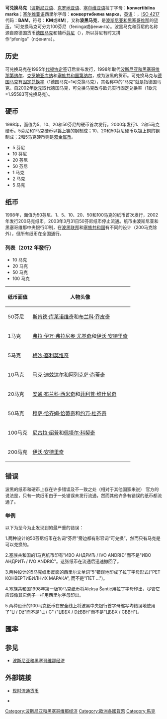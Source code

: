 {{Unreferenced|time=2021-09-12T11:51:06+00:00}}
{{NoteTA
|T=zh-hans:波斯尼亚和黑塞哥维那可兑换马克;zh-hk:波斯尼亞和黑塞哥維那可兌換馬克;zh-tw:波士尼亞－赫塞哥維納可兌換馬克;
|G1=Country
|1=zh:代顿協定;zh-hans:岱顿协定;zh-hant:岱頓協定;zh-cn:代顿协议;
}}
{{Infobox Currency
| currency_name_in_local = konvertibilna marka<br />конвертибилна марка
| image_1 =
| image_2 =
| image_title_1 = 200可兑换马克纸币
| image_title_2 = 面值为KM0.1到KM2的一系列硬币
| iso_code = BAM
| using_countries = {{flag|Bosnia and Herzegovina}}<br> 
'''构成政治实体'''<br />
{{flag|Federation of Bosnia and Herzegovina}}<br />
{{flag|Republika Srpska}}
| inflation_rate = 8.2%
| inflation_source_date = 《[[世界概况|世界概况]]》，2006年估计
| pegged_with = [[欧元|欧元]] = KM1.95583
| subunit_ratio_1 = 1/100
| subunit_name_1 = 芬尼
| symbol = KM（拉丁字母）或КМ（西里尔字母）
| plural_slavic = Y
| used_coins = 5、10、20、50芬尼，1、2、5马克
| used_banknotes = 50芬尼，1、5、10、20、50、100、200马克
| issuing_authority = [[波斯尼亚和黑塞哥维那中央银行|波斯尼亚和黑塞哥维那中央银行]]
| issuing_authority_website = www.cbbh.ba}}
'''可兑换马克'''（[[波斯尼亚语|波斯尼亚语]]、[[克罗地亚语|克罗地亚语]]、[[塞尔维亚语|塞尔维亚语]]拉丁字母：'''konvertibilna marka'''；[[塞尔维亚语|塞尔维亚语]]西里尔字母：'''конвертибилна марка'''，[[英语|英语]]：'''{{lang|en|convertible mark}}'''，[[ISO_4217|ISO 4217]]代码：'''BAM'''，符号：'''KM'''或'''КМ'''），又称'''波黑马克'''，是[[波斯尼亚和黑塞哥维那|波斯尼亚和黑塞哥维那]]的[[货币|货币]]，1可兑换马克可分为100芬尼（feninga或фенинга）。波黑马克和芬尼的名称源自原德国货币[[德国马克|德国马克]]和辅币[[芬尼|芬尼]]（{{lang|de|Pfennig}}），所以芬尼有时又拼作“pfeniga”（пфенига）。

== 历史 ==
可兑换马克在1995年[[代顿协定|代顿协定]]签订后宣布发行，1998年取代[[波斯尼亚和黑塞哥维那第纳尔|波斯尼亚和黑塞哥维那第纳尔]]、[[克罗地亚库纳|克罗地亚库纳]]和[[塞族共和国第纳尔|塞族共和国第纳尔]]，成为波黑的货币。可兑换马克与[[德国马克|德国马克]]有[[固定兑换率|固定兑换率]]（1德国马克=1可兑换马克），其名称中的“马克”就是指德国马克。自2002年[[欧元|欧元]]取代德国马克，可兑换马克改与欧元实行固定兑换率（1欧元=1.95583可兑换马克）。

== 硬币 ==
1998年，面值为5、10、20和50芬尼的硬币首次发行，2000年发行1、2和5马克硬币。5芬尼和1马克硬币以镀上镍的钢制成；10、20和50芬尼硬币以镀上铜的钢制成；2和5马克硬币则是[[双金属币|双金属币]]。
*5 芬尼
*10 芬尼
*20 芬尼
*50 芬尼
*1 马克
*2 马克
*5 马克

== 纸币 ==
1998年，面值为50芬尼、1、5、10、20、50和100马克的纸币首次发行，2002年发行200马克纸币，2003年3月31日50芬尼纸币停止流通。纸币由波斯尼亚和黑塞哥维那中央银行印制，在[[波黑联邦|波黑联邦]]和[[塞族共和国|塞族共和国]]有不同的设计（200马克除外），但所有纸币在全国通行。
===列表（2012 年發行）===
*10 马克
*20 马克
*50 马克
*100 马克
{|class="wikitable"
!纸币面值!!人物头像
|-
|50芬尼||[[斯肯德·库莱诺维奇|斯肯德·库莱诺维奇]]和[[布兰科·乔皮奇|布兰科·乔皮奇]]
|-
|1马克||[[弗拉·伊万·弗拉尼奥·尤基奇|弗拉·伊万·弗拉尼奥·尤基奇]]和[[伊沃·安德里奇|伊沃·安德里奇]]
|-
|5马克||[[梅沙·塞利莫维奇|梅沙·塞利莫维奇]]
|-
|10马克||[[马克·迪兹达尔|马克·迪兹达尔]]和[[阿列克萨·尚蒂奇|阿列克萨·尚蒂奇]]
|-
|20马克||[[安通·布兰科·西米奇|安通·布兰科·西米奇]]和[[菲利普·维什尼奇|菲利普·维什尼奇]]
|-
|50马克||[[穆萨·恰齐姆·恰蒂奇|穆萨·恰齐姆·恰蒂奇]]和[[约万·杜齐奇|约万·杜齐奇]]
|-
|100马克||[[尼古拉·绍普|尼古拉·绍普]]和[[佩塔尔·科契奇|佩塔尔·科契奇]]
|-
|200马克||[[伊沃·安德里奇|伊沃·安德里奇]]
|}

== 错误 ==
波黑的纸币和硬币上存在许多错误及不一致之处（相对于其他国家来说）
官方的说法是，只有一款纸币由于一处错误未发行流通，然而其他许多有错误的纸币都流通了。
=== 举例 ===
以下为至今为止发现到的最严重的错误：

1.两种设计的50芬尼纸币在名词“芬尼”旁边都有形容词“可兑换”，然而只有马克是可以兑换的。

2.塞族共和国的1马克纸币印有"ИВО АНДРИЂ / IVO ANDRIĐ"而不是"ИВО АНДРИЋ / IVO ANDRIĆ"。这张纸币在流通后迅速撤回了。

3.两种设计的5马克纸币反面的西里尔文单词“5”错误地印成了拉丁字母形式("PET КОНВЕРТИБИЛНИХ МАРАКА", 而不是"ПЕТ ...")。

4.塞族共和国1998年第一版10马克纸币将Aleksa Šantić用拉丁字母印出，尽管它应该像其它例子一样用西里尔字母印出。

5.两种设计的100马克纸币在安全线上将波黑中央银行首字母缩写均错误地使用了"Џ / Dž"而不是"Ц / C" ("ЏББХ / DžBBH"而不是"ЦББХ / CBBH")。

== 匯率 ==
{{Exchange Rate|BAM}}

== 参见 ==
* [[波斯尼亚和黑塞哥维那经济|波斯尼亚和黑塞哥维那经济]]

== 外部链接 ==
{{Standard numismatics external links
| world_coin_gallery_1_url  = Bosnia
| world_coin_gallery_1_name = 波斯尼亚和黑塞哥维那
| banknote_world_1_url      = bosnia
| banknote_world_1_name     =波斯尼亚和黑塞哥维那
| dollarization_1_url       = 
| dollarization_1_name      = 
| gfd_1_url                 = Bosnia-Herzegovina
| gfd_1_name                = 波斯尼亚和黑塞哥维那
| gfd_data_1_url            = 
| gfd_data_1_name           = 
| show_gfd_excel            = Y
}}
* [https://web.archive.org/web/20070517134844/http://cbbh.ba/en/bnc.html 现时流通货币]
* {{cite web|url=http://www.bis-ans-ende-der-welt.net/Bosnien-Herzegowina-B-En.htm|title=波斯尼亚和黑塞哥维那的钞票|language=en,de|editor=Heiko Otto|accessdate=2017-06-04|archive-date=2020-08-15|archive-url=https://web.archive.org/web/20200815192327/https://www.bis-ans-ende-der-welt.net/Bosnien-Herzegowina-B-En.htm|dead-url=no}} {{en}} {{de}}
{{Currencies of Europe|state = collapsed}}

[[Category:波斯尼亚和黑塞哥维那经济|Category:波斯尼亚和黑塞哥维那经济]]
[[Category:歐洲各國貨幣|Category:歐洲各國貨幣]]
[[Category:馬克|Category:馬克]]